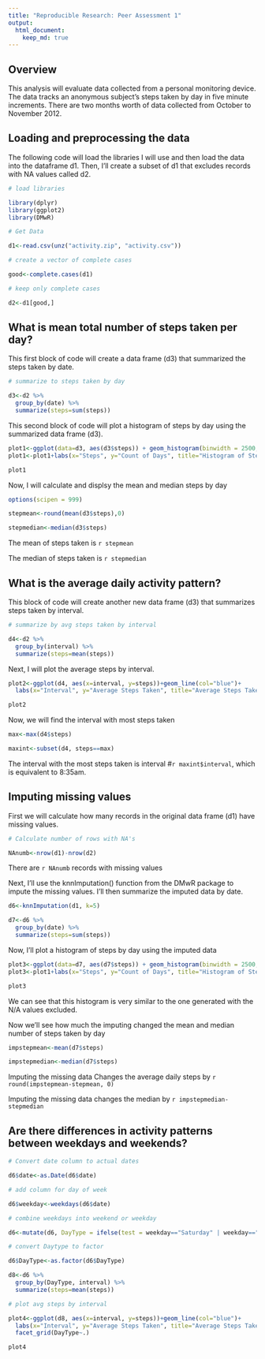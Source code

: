 ```yaml
---
title: "Reproducible Research: Peer Assessment 1"
output: 
  html_document:
    keep_md: true
---
```

## Overview

This analysis will evaluate data collected from a personal monitoring device.  The data tracks an anonymous subject's steps taken by day in five minute increments.  There are two months worth of data collected from October to November 2012.

## Loading and preprocessing the data

The following code will load the libraries I will use and then load the data into the dataframe d1. Then, I'll create a subset of d1 that excludes records with NA values called d2.

```r

# load libraries

library(dplyr)
library(ggplot2)
library(DMwR)

# Get Data

d1<-read.csv(unz("activity.zip", "activity.csv"))

# create a vector of complete cases

good<-complete.cases(d1)

# keep only complete cases

d2<-d1[good,]
```

## What is mean total number of steps taken per day?

This first block of code will create a data frame (d3) that summarized the steps taken by date.

```r

# summarize to steps taken by day

d3<-d2 %>%
  group_by(date) %>%
  summarize(steps=sum(steps))
```

This second block of code will plot a histogram of steps by day using the summarized data frame (d3).

```r

plot1<-ggplot(data=d3, aes(d3$steps)) + geom_histogram(binwidth = 2500, col="black", fill="blue")
plot1<-plot1+labs(x="Steps", y="Count of Days", title="Histogram of Steps per Day")

plot1

```

Now, I will calculate and displsy the mean and median steps by day


```r

options(scipen = 999)

stepmean<-round(mean(d3$steps),0)

stepmedian<-median(d3$steps)

```

The mean of steps taken is `r stepmean`

The median of steps taken is `r stepmedian`


## What is the average daily activity pattern?

This block of code will create another new data frame (d3) that summarizes steps taken by interval.

```r

# summarize by avg steps taken by interval

d4<-d2 %>%
  group_by(interval) %>%
  summarize(steps=mean(steps))
```

Next, I will plot the average steps by interval.

```r

plot2<-ggplot(d4, aes(x=interval, y=steps))+geom_line(col="blue")+
  labs(x="Interval", y="Average Steps Taken", title="Average Steps Taken by Interval")

plot2

```

Now, we will find the interval with most steps taken

```r

max<-max(d4$steps)

maxint<-subset(d4, steps==max)

```

The interval with the most steps taken is interval #`r maxint$interval`, which is equivalent to 8:35am.

## Imputing missing values

First we will calculate how many records in the original data frame (d1) have missing values.
 
```r

# Calculate number of rows with NA's

NAnumb<-nrow(d1)-nrow(d2)

```

There are `r NAnumb` records with missing values

Next, I'll use the knnImputation() function from the DMwR package to impute the missing values.  I'll then summarize the imputed data by date.

```r

d6<-knnImputation(d1, k=5)

d7<-d6 %>%
  group_by(date) %>%
  summarize(steps=sum(steps))
```

Now, I'll plot a histogram of steps by day using the imputed data

```r

plot3<-ggplot(data=d7, aes(d7$steps)) + geom_histogram(binwidth = 2500, col="black", fill="blue")
plot3<-plot1+labs(x="Steps", y="Count of Days", title="Histogram of Steps per Day - Imputed N/A")

plot3
```

We can see that this histogram is very similar to the one generated with the N/A values excluded.

Now we'll see how much the imputing changed the mean and median number of steps taken by day

```r

impstepmean<-mean(d7$steps)

impstepmedian<-median(d7$steps)

```

Imputing the missing data Changes the average daily steps by `r round(impstepmean-stepmean, 0)`

Imputing the missing data changes the median by `r impstepmedian-stepmedian`


## Are there differences in activity patterns between weekdays and weekends?

```r

# Convert date column to actual dates

d6$date<-as.Date(d6$date)

# add column for day of week

d6$weekday<-weekdays(d6$date)

# combine weekdays into weekend or weekday

d6<-mutate(d6, DayType = ifelse(test = weekday=="Saturday" | weekday=="Sunday", yes="Weekend", no="Weekday"))

# convert Daytype to factor

d6$DayType<-as.factor(d6$DayType)

d8<-d6 %>%
  group_by(DayType, interval) %>%
  summarize(steps=mean(steps))

# plot avg steps by interval

plot4<-ggplot(d8, aes(x=interval, y=steps))+geom_line(col="blue")+
  labs(x="Interval", y="Average Steps Taken", title="Average Steps Taken by Interval: Weekday vs. Weekend")+
  facet_grid(DayType~.)

plot4

```